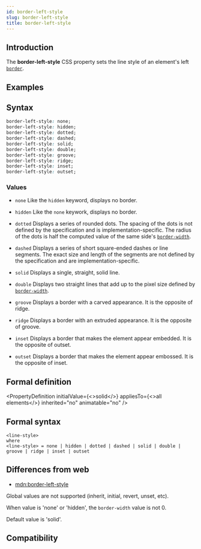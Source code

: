 ```yaml
---
id: border-left-style
slug: border-left-style
title: border-left-style
---
```


## Introduction

The **border-left-style** CSS property sets the line style of an element's left [`border`](./border.mdx).

## Examples


<Go
  example="css-api"
  defaultFile="src/border-left-style/App.tsx"
  img="/assets/doc/css/border-left-style.jpg"
  defaultEntryFile="dist/border-left-style.lynx.bundle"
  entry="src/border-left-style"
/>

## Syntax

```css
border-left-style: none;
border-left-style: hidden;
border-left-style: dotted;
border-left-style: dashed;
border-left-style: solid;
border-left-style: double;
border-left-style: groove;
border-left-style: ridge;
border-left-style: inset;
border-left-style: outset;
```

### Values

- `none`
  Like the `hidden` keyword, displays no border.

- `hidden`
  Like the `none` keywork, displays no border.

- `dotted`
  Displays a series of rounded dots. The spacing of the dots is not defined by the specification and is implementation-specific. The radius of the dots is half the computed value of the same side's [`border-width`](./border-width.mdx).

- `dashed`
  Displays a series of short square-ended dashes or line segments. The exact size and length of the segments are not defined by the specification and are implementation-specific.

- `solid`
  Displays a single, straight, solid line.

- `double`
  Displays two straight lines that add up to the pixel size defined by [`border-width`](./border-width.mdx).

- `groove`
  Displays a border with a carved appearance. It is the opposite of ridge.

- `ridge`
  Displays a border with an extruded appearance. It is the opposite of groove.

- `inset`
  Displays a border that makes the element appear embedded. It is the opposite of outset.

- `outset`
  Displays a border that makes the element appear embossed. It is the opposite of inset.

## Formal definition


<PropertyDefinition
  initialValue={<>solid</>}
  appliesTo={<>all elements</>}
  inherited="no"
  animatable="no"
/>

## Formal syntax

```
<line-style>
where
<line-style> = none | hidden | dotted | dashed | solid | double | groove | ridge | inset | outset

```

## Differences from web

- [mdn:border-left-style](https://developer.mozilla.org/en-US/docs/Web/CSS/border-left-style)

Global values are not supported (inherit, initial, revert, unset, etc).

When value is 'none' or 'hidden', the `border-width` value is not 0.

Default value is 'solid'.

## Compatibility


<LegacyCompatTable metadata="css/properties/border-left-style" />
